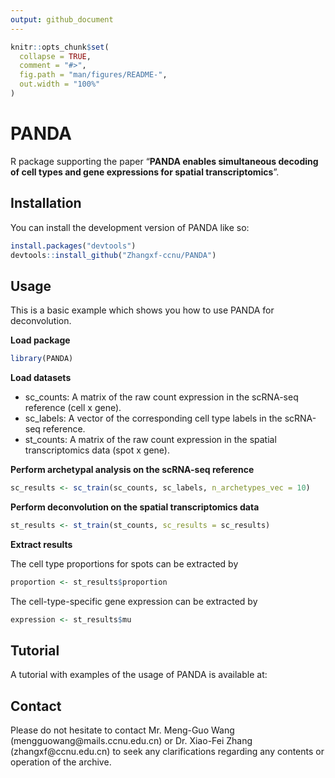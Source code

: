 ```yaml
---
output: github_document
---
```


<!-- README.md is generated from README.Rmd. Please edit that file -->

```r
knitr::opts_chunk$set(
  collapse = TRUE,
  comment = "#>",
  fig.path = "man/figures/README-",
  out.width = "100%"
)
```

# PANDA

<!-- badges: start -->
<!-- badges: end -->

R package supporting the paper "**PANDA enables simultaneous decoding of cell types and gene expressions for spatial transcriptomics**".

## Installation

You can install the development version of PANDA like so:

```r
install.packages("devtools")
devtools::install_github("Zhangxf-ccnu/PANDA")
```

## Usage

This is a basic example which shows you how to use PANDA for deconvolution.

**Load package**

```r
library(PANDA)
```

**Load datasets**

* sc_counts: A matrix of the raw count expression in the scRNA-seq reference (cell x gene).
* sc_labels: A vector of the corresponding cell type labels in the scRNA-seq reference.
* st_counts: A matrix of the raw count expression in the spatial transcriptomics data (spot x gene).

**Perform archetypal analysis on the scRNA-seq reference**

```r
sc_results <- sc_train(sc_counts, sc_labels, n_archetypes_vec = 10)
```

**Perform deconvolution on the spatial transcriptomics data**

```r
st_results <- st_train(st_counts, sc_results = sc_results)
```

**Extract results**

The cell type proportions for spots can be extracted by

```r
proportion <- st_results$proportion
```

The cell-type-specific gene expression can be extracted by

```r
expression <- st_results$mu
```


## Tutorial

A tutorial with examples of the usage of PANDA is available at: 


## Contact

Please do not hesitate to contact Mr. Meng-Guo Wang (mengguowang@mails.ccnu.edu.cn) or Dr. Xiao-Fei Zhang (zhangxf@ccnu.edu.cn) to seek any clarifications regarding any contents or operation of the archive.
